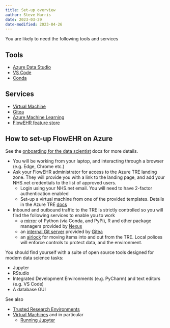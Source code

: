 ```yaml
---
title: Set-up overview
author: Steve Harris
date: 2023-03-29
date-modified: 2023-04-26
---
```


You are likely to need the following tools and services

## Tools

- [Azure Data Studio](./20_setup_ads.qmd)
- [VS Code](./20_setup_vscode.qmd)
- [Conda](./20_setup_conda.qmd)

## Services

- [Virtual Machine](./20_setup_vm.qmd)
- [Gitea](./20_setup_gitea.qmd)
- [Azure Machine Learning](./20_setup_aml.qmd)
- [FlowEHR feature store](../anatomy/feature_store.qmd)



## How to set-up FlowEHR on Azure

See the [onboarding for the data scientist](../personas/datascientist/onboarding.qmd) docs for more details.

- You will be working from your laptop, and interacting through a browser (e.g. Edge, Chrome etc.)
- Ask your FlowEHR administrator for access to the Azure TRE landing zone. They will provide you with a link to the landing page, and add your NHS.net credentials to the list of approved users.
  - Login using your NHS.net email. You will need to have 2-factor authentication enabled
  - Set-up a virtual machine from one of the provided templates. Details  in the Azure TRE [docs](https://microsoft.github.io/AzureTRE/v0.9.0/using-tre/tre-for-research/using-vms/)
- Inbound and outbound traffic to the TRE is strictly controlled so you will find the following services to enable you to work
    - a [mirror](https://microsoft.github.io/AzureTRE/v0.9.0/tre-templates/shared-services/nexus/) of Python (via Conda, and PyPi), R and other package managers provided by [Nexus](https://help.sonatype.com/repomanager3/)
    - an [internal Git server](https://microsoft.github.io/AzureTRE/v0.9.0/tre-templates/shared-services/gitea/) provided by [Gitea](https://docs.gitea.io/en-us/)
    - an [airlock](https://microsoft.github.io/AzureTRE/v0.9.0/tre-templates/shared-services/airlock-notifier/) for moving items into and out from the TRE. Local polices will enforce controls to protect data, and the environment.

You should find yourself with a suite of open source tools designed for modern data science tasks:

- Jupyter
- RStudio
- Integrated Development Environments (e.g. PyCharm) and text editors (e.g. VS Code)
- A database GUI
  

See also

- [Trusted Research Environments](../anatomy/tre.qmd)
- [Virtual Machines](../anatomy/vm.qmd) and in particular
  - [Running Jupyter](../anatomy/vm.qmd#example-running-a-jupyter-notebook-from-this-documentation-within-a-virtual-environment)


